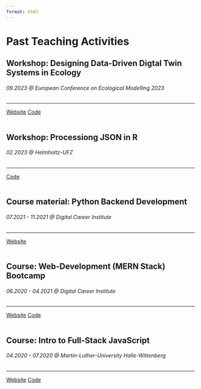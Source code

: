 ```yaml
---
format: html
---
```


# Past Teaching Activities

```{=html}
<div class="card bg-light">
  <div class="card-body">
    <h2 class="card-title">Workshop: Designing Data-Driven Digtal Twin Systems in Ecology</h2>
    <h6 class="card-subtitle mb-2 text-muted">09.2023 @ European Conference on Ecological Modelling 2023 </h6>
    <hr/>
    <a href="https://biodt.github.io/dddas4dt/" class="card-link">Website</a>
    <a href="https://github.com/BioDT/dddas4dt" class="card-link">Code</a>
  </div>
</div>
<br/>

<div class="card bg-light">
  <div class="card-body">
    <h2 class="card-title">Workshop: Processiong JSON in R</h2>
    <h6 class="card-subtitle mb-2 text-muted">02.2023 @ Helmholtz-UFZ </h6>
    <hr/>
    <a href="https://git.ufz.de/khant/processing-json-r" class="card-link">Code</a>
  </div>
</div>
<br/>



<div class="card bg-light">
  <div class="card-body">
    <h2 class="card-title">Course material: Python Backend Development</h2>
    <h6 class="card-subtitle mb-2 text-muted">07.2021 - 11.2021 @ Digital Career Institute </h6>
    <hr/>
    <a href="https://digitalcareerinstitute.org/courses/python-backend-programming/" class="card-link">Website</a>
  </div>
</div>
<br/>

<div class="card bg-light">
  <div class="card-body">
    <h2 class="card-title">Course: Web-Development (MERN Stack) Bootcamp</h2>
    <h6 class="card-subtitle mb-2 text-muted">06.2020 - 04.2021 @ Digital Career Institute </h6>
    <hr/>
    <a href="https://digitalcareerinstitute.org/courses/web-development/" class="card-link">Website</a>
    <a href="https://github.com/DCI-lei-Fbw3" class="card-link">Code</a>
  </div>
</div>
<br/>


<div class="card bg-light">
  <div class="card-body">
    <h2 class="card-title">Course: Intro to Full-Stack JavaScript</h2>
    <h6 class="card-subtitle mb-2 text-muted">04.2020 - 07.2020 @ Martin-Luther-University Halle-Wittenberg</h6>
    <hr/>
    <a href="https://digitalcareerinstitute.org/courses/web-development/" class="card-link">Website</a>
    <a href="https://github.com/thisistaimur/intro-fullstack-js-ss20" class="card-link">Code</a>
  </div>
</div>
<br/>

```

